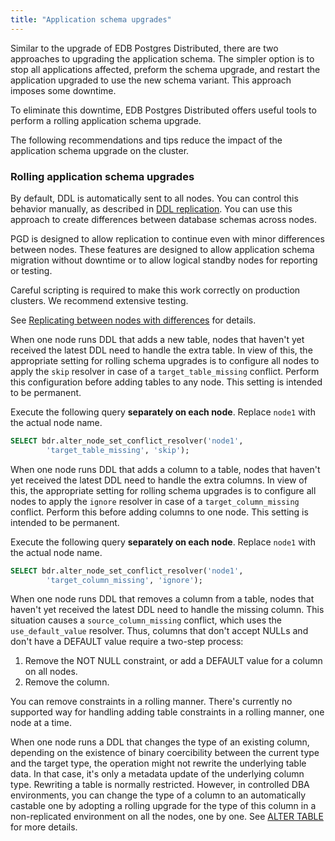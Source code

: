```yaml
---
title: "Application schema upgrades"
---
```


Similar to the upgrade of EDB Postgres Distributed, there are two
approaches to upgrading the application schema. The simpler option is to
stop all applications affected, preform the schema upgrade, and restart the
application upgraded to use the new schema variant. This approach
imposes some downtime.

To eliminate this downtime, EDB Postgres Distributed offers useful tools to
perform a rolling application schema upgrade.

The following recommendations and tips reduce the impact of the
application schema upgrade on the cluster.

### Rolling application schema upgrades

By default, DDL is automatically sent to all nodes. You can control this behavior
manually, as described in
[DDL replication](../ddl/). You can use this approach
to create differences between database schemas across nodes.

PGD is designed to allow replication to continue even with minor
differences between nodes. These features are designed to allow
application schema migration without downtime or to allow logical
standby nodes for reporting or testing.



Careful scripting is required to make this work correctly
on production clusters. We recommend extensive testing.

See [Replicating between nodes with differences](../appusage/) for details.

When one node runs DDL that adds a new table, nodes that haven't
yet received the latest DDL need to handle the extra table.
In view of this, the appropriate setting for rolling schema upgrades
is to configure all nodes to apply the `skip` resolver in case of a
`target_table_missing` conflict. Perform this configuration before adding tables to any
node. This setting is intended to be permanent.

Execute the following query **separately on each node**. Replace `node1` with the actual
node name.

```sql
SELECT bdr.alter_node_set_conflict_resolver('node1',
		'target_table_missing', 'skip');
```

When one node runs DDL that adds a column to a table, nodes that haven't
yet received the latest DDL need to handle the extra columns.
In view of this, the appropriate setting for rolling schema
upgrades is to configure all nodes to apply the `ignore` resolver in
case of a `target_column_missing` conflict. Perform this before adding columns to
one node. This setting is intended to be
permanent.

Execute the following query **separately on each node**. Replace `node1` with the actual
node name.

```sql
SELECT bdr.alter_node_set_conflict_resolver('node1',
		'target_column_missing', 'ignore');
```

When one node runs DDL that removes a column from a table, nodes that
haven't yet received the latest DDL need to handle the missing column.
This situation causes a `source_column_missing` conflict, which uses
the `use_default_value` resolver. Thus, columns that don't
accept NULLs and don't have a DEFAULT value require a two-step process:

1. Remove the NOT NULL constraint, or add a DEFAULT value for a column
   on all nodes.
2. Remove the column.

You can remove constraints in a rolling manner.
There's currently no supported way for handling adding table
constraints in a rolling manner, one node at a time.

When one node runs a DDL that changes the type of an existing column,
depending on the existence of binary coercibility between the current
type and the target type, the operation might not rewrite the underlying
table data. In that case, it's only a metadata update of the
underlying column type. Rewriting a table is normally restricted.
However, in controlled DBA environments, you can change
the type of a column to an automatically castable one by adopting
a rolling upgrade for the type of this column in a non-replicated
environment on all the nodes, one by one. See [ALTER TABLE](../ddl/ddl-command-handling/#alter-table) for more details.
